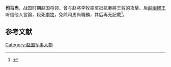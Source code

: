 '''司马尚'''，战国时期赵国将领，曾与赵將李牧率军抵抗秦將王翦的攻擊，后[[赵幽繆王|赵幽繆王]]听信他人言論，殺死[[李牧|李牧]]，免除司馬尚職務，其后再无記載<ref>{{Cite web |url=https://ctext.org/shiji/zhao-shi-jia/zhs?searchu=%E6%9D%8E%E7%89%A7%E8%AA%85%EF%BC%8C%E5%8F%B8%E9%A6%AC%E5%B0%9A%E5%85%8D%EF%BC%8C%E8%B6%99%E6%80%B1%E5%8F%8A%E9%BD%8A%E5%B0%87%E9%A1%8F%E8%81%9A%E4%BB%A3%E4%B9%8B%E3%80%82 |title=赵世家 |access-date=2021-04-17 |archive-date=2021-04-17 |archive-url=https://web.archive.org/web/20210417120832/https://ctext.org/shiji/zhao-shi-jia/zhs?searchu=%E6%9D%8E%E7%89%A7%E8%AA%85%EF%BC%8C%E5%8F%B8%E9%A6%AC%E5%B0%9A%E5%85%8D%EF%BC%8C%E8%B6%99%E6%80%B1%E5%8F%8A%E9%BD%8A%E5%B0%87%E9%A1%8F%E8%81%9A%E4%BB%A3%E4%B9%8B%E3%80%82 |dead-url=no }}</ref>。

==参考文献==
{{reflist}}

[[Category:赵国军事人物|Category:赵国军事人物]]
